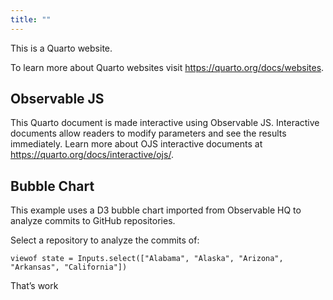 ```yaml
---
title: ""
---
```


This is a Quarto website.

To learn more about Quarto websites visit <https://quarto.org/docs/websites>.

## Observable JS

This Quarto document is made interactive using Observable JS. Interactive documents allow readers to modify parameters and see the results immediately. Learn more about OJS interactive documents at <https://quarto.org/docs/interactive/ojs/>.

## Bubble Chart

This example uses a D3 bubble chart imported from Observable HQ to analyze commits to GitHub repositories.

Select a repository to analyze the commits of:

```ojs
viewof state = Inputs.select(["Alabama", "Alaska", "Arizona", "Arkansas", "California"])
```


That's work